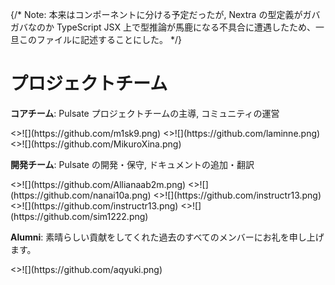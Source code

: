 {/* Note: 本来はコンポーネントに分ける予定だったが, Nextra の型定義がガバガバなのか TypeScript JSX 上で型推論が馬鹿になる不具合に遭遇したため、一旦このファイルに記述することにした。 */}


# プロジェクトチーム

**コアチーム**:
Pulsate プロジェクトチームの主導, コミュニティの運営

<Cards>
  <Card image arrow title="Sho Sakuma" href="https://github.com/m1sk9">
    <>![](https://github.com/m1sk9.png)</>
  </Card>
  <Card image arrow title="Tatsuto Yamamoto" href="https://github.com/laminne">
    <>![](https://github.com/laminne.png)</>
  </Card>
  <Card image arrow title="Mikuroさいな" href="https://github.com/MikuroXina">
    <>![](https://github.com/MikuroXina.png)</>
  </Card>
</Cards>

**開発チーム**:
Pulsate の開発・保守, ドキュメントの追加・翻訳

<Cards>
  <Card image arrow title="Alliana" href="https://github.com/Allianaab2m">
    <>![](https://github.com/Allianaab2m.png)</>
  </Card>
  <Card image arrow title="Nanai Jua" href="https://github.com/nanai10a">
    <>![](https://github.com/nanai10a.png)</>
  </Card>
  <Card image arrow title="Mido" href="https://github.com/instructr13">
    <>![](https://github.com/instructr13.png)</>
  </Card>
  <Card image arrow title="YamaD" href="https://github.com/yamader">
    <>![](https://github.com/instructr13.png)</>
  </Card>
  <Card image arrow title="sim1222" href="https://github.com/sim1222">
    <>![](https://github.com/sim1222.png)</>
  </Card>
</Cards>

**Alumni**:
素晴らしい貢献をしてくれた過去のすべてのメンバーにお礼を申し上げます。

<Cards>
  <Card image arrow title="aqyuki" href="https://github.com/aqyuki">
    <>![](https://github.com/aqyuki.png)</>
  </Card>
</Cards>
